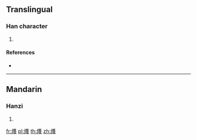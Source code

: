 ==Translingual==

===Han character===
{{Han char|rn=86|rad=火|as=19|sn=23|four=|canj=FTWI,XFTWI}}

# {{defn|Han|sort=火19}}

====References====
* {{Han ref|kx=0688.030|dkj=19621|hdz=32249.150|uh=7221|ud=29217}}

----

==Mandarin==

===Hanzi===
{{cmn-hanzi|pin=[[chè]] ([[che4]])|wg=ch'e<sup>4</sup>}}

# {{defn|lang=cmn|sort=火19}}

[[fr:爡]]
[[pl:爡]]
[[th:爡]]
[[zh:爡]]